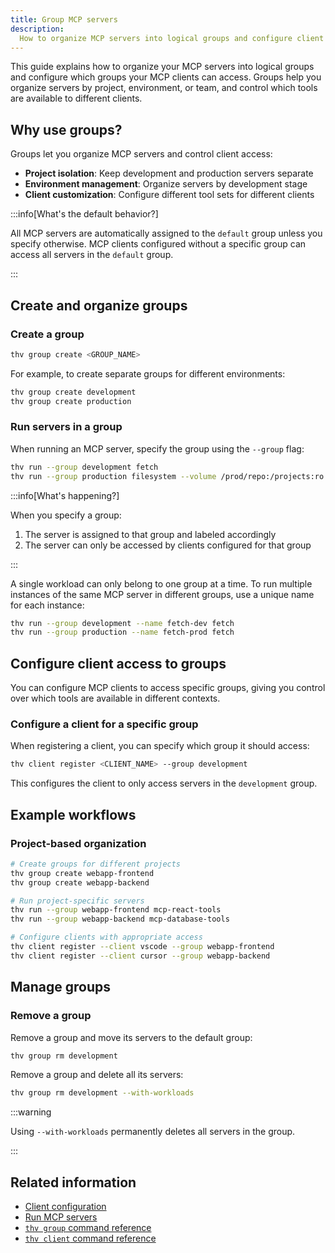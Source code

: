 ```yaml
---
title: Group MCP servers
description:
  How to organize MCP servers into logical groups and configure client access.
---
```


This guide explains how to organize your MCP servers into logical groups and
configure which groups your MCP clients can access. Groups help you organize
servers by project, environment, or team, and control which tools are available
to different clients.

## Why use groups?

Groups let you organize MCP servers and control client access:

- **Project isolation**: Keep development and production servers separate
- **Environment management**: Organize servers by development stage
- **Client customization**: Configure different tool sets for different clients

:::info[What's the default behavior?]

All MCP servers are automatically assigned to the `default` group unless you
specify otherwise. MCP clients configured without a specific group can access
all servers in the `default` group.

:::

## Create and organize groups

### Create a group

```bash
thv group create <GROUP_NAME>
```

For example, to create separate groups for different environments:

```bash
thv group create development
thv group create production
```

### Run servers in a group

When running an MCP server, specify the group using the `--group` flag:

```bash
thv run --group development fetch
thv run --group production filesystem --volume /prod/repo:/projects:ro
```

:::info[What's happening?]

When you specify a group:

1. The server is assigned to that group and labeled accordingly
2. The server can only be accessed by clients configured for that group

:::

A single workload can only belong to one group at a time. To run multiple
instances of the same MCP server in different groups, use a unique name for each
instance:

```bash
thv run --group development --name fetch-dev fetch
thv run --group production --name fetch-prod fetch
```

## Configure client access to groups

You can configure MCP clients to access specific groups, giving you control over
which tools are available in different contexts.

### Configure a client for a specific group

When registering a client, you can specify which group it should access:

```bash
thv client register <CLIENT_NAME> --group development
```

This configures the client to only access servers in the `development` group.

## Example workflows

### Project-based organization

```bash
# Create groups for different projects
thv group create webapp-frontend
thv group create webapp-backend

# Run project-specific servers
thv run --group webapp-frontend mcp-react-tools
thv run --group webapp-backend mcp-database-tools

# Configure clients with appropriate access
thv client register --client vscode --group webapp-frontend
thv client register --client cursor --group webapp-backend
```

## Manage groups

### Remove a group

Remove a group and move its servers to the default group:

```bash
thv group rm development
```

Remove a group and delete all its servers:

```bash
thv group rm development --with-workloads
```

:::warning

Using `--with-workloads` permanently deletes all servers in the group.

:::

## Related information

- [Client configuration](client-configuration.mdx)
- [Run MCP servers](run-mcp-servers.mdx)
- [`thv group` command reference](../reference/cli/thv_group.md)
- [`thv client` command reference](../reference/cli/thv_client.md)
